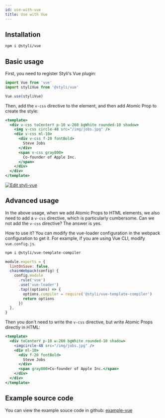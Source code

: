 ```yaml
---
id: use-with-vue
title: Use with Vue
---
```


## Installation

```bash
npm i @styli/vue
```

## Basic usage

First, you need to register Styli's Vue plugin:

```jsx
import Vue from 'vue'
import styliVue from '@styli/vue'

Vue.use(styliVue)
```

Then, add the `v-css` directive to the element, and then add Atomic Prop to create the style:

```jsx
<template>
  <div v-css toCenterY p-10 w-260 bgWhite rounded-10 shadow>
    <img v-css circle-48 src="/img/jobs.jpg" />
    <div v-css ml-10>
      <div v-css f-20 fontBold>
        Steve Jobs
      </div>
      <span v-css gray800>
        Co-founder of Apple Inc.
      </span>
    </div>
  </div>
</template>
```

[![Edit styli-vue](https://codesandbox.io/static/img/play-codesandbox.svg)](https://codesandbox.io/s/styli-vue-8o5dd?fontsize=14&hidenavigation=1&theme=dark)

## Advanced usage

In the above usage, when we add Atomic Props to HTML elements, we also need to add a `v-css` directive, which is particularly cumbersome. Can we not add the `v-css` directive? The answer is yes.

How to use it? You can modify the vue-loader configuration in the webpack configuration to get it. For example, if you are using Vue CLI, modify `vue.config.js`.

```bash
npm i @styli/vue-template-compiler
```

```js title="vue.config.js"
module.exports = {
  lintOnSave: false,
  chainWebpack(config) {
    config.module
      .rule('vue')
      .use('vue-loader')
      .tap((options) => {
        options.compiler = require('@styli/vue-template-compiler')
        return options
      })
  },
}
```

Then you don't need to write the `v-css` directive, but write Atomic Props directly in HTML:

```jsx
<template>
  <div toCenterY p-10 w-260 bgWhite rounded-10 shadow>
    <imgcircle-48 src="/img/jobs.jpg" />
    <div ml-10>
      <div f-20 fontBold>
        Steve Jobs
      </div>
      <span gray800>Co-founder of Apple Inc.</span>
    </div>
  </div>
</template>
```

## Example source code

You can view the example souce code in github: [example-vue](https://github.com/forsigner/styli/tree/master/examples/example-vue)
